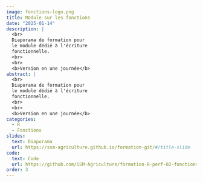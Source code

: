 ```yaml
---
image: fonctions-logo.png
title: Module sur les fonctions
date: "2025-01-14"
description: |
  <br>
  Diaporama de formation pour
  le module dédié à l'écriture
  fonctionnelle.
  <br>
  <br>
  <b>Version en une journée</b> 
abstract: |
  <br>
  Diaporama de formation pour
  le module dédié à l'écriture
  fonctionnelle.
  <br>
  <br>
  <b>Version en une journée</b> 
categories:
  - R
  - Fonctions
slides:
  text: Diaporama
  url: https://ssm-agriculture.github.io/formation-git/#/title-slide
code:
  text: Code 
  url: https://github.com/SSM-Agriculture/formation-R-perf-02-fonctions
order: 3
---
```

